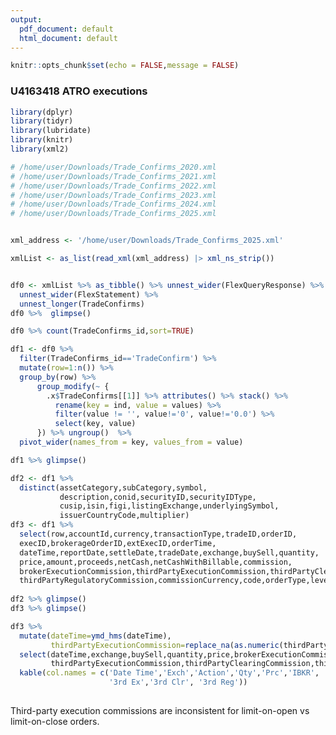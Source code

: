 ```yaml
---
output:
  pdf_document: default
  html_document: default
---
```


```r
knitr::opts_chunk$set(echo = FALSE,message = FALSE)
```
### U4163418 ATRO executions
```r
library(dplyr)
library(tidyr)
library(lubridate)
library(knitr)
library(xml2)

# /home/user/Downloads/Trade_Confirms_2020.xml
# /home/user/Downloads/Trade_Confirms_2021.xml
# /home/user/Downloads/Trade_Confirms_2022.xml
# /home/user/Downloads/Trade_Confirms_2023.xml
# /home/user/Downloads/Trade_Confirms_2024.xml
# /home/user/Downloads/Trade_Confirms_2025.xml


xml_address <- '/home/user/Downloads/Trade_Confirms_2025.xml'

xmlList <- as_list(read_xml(xml_address) |> xml_ns_strip())


df0 <- xmlList %>% as_tibble() %>% unnest_wider(FlexQueryResponse) %>%
  unnest_wider(FlexStatement) %>%
  unnest_longer(TradeConfirms)
df0 %>%  glimpse()

df0 %>% count(TradeConfirms_id,sort=TRUE)
```
```r
df1 <- df0 %>% 
  filter(TradeConfirms_id=='TradeConfirm') %>%
  mutate(row=1:n()) %>%
  group_by(row) %>%
      group_modify(~ {
        .x$TradeConfirms[[1]] %>% attributes() %>% stack() %>%
          rename(key = ind, value = values) %>%
          filter(value != '', value!='0', value!='0.0') %>%
          select(key, value)
      }) %>% ungroup()  %>%
  pivot_wider(names_from = key, values_from = value) 

df1 %>% glimpse()
```
```r
df2 <- df1 %>% 
  distinct(assetCategory,subCategory,symbol,
           description,conid,securityID,securityIDType,
           cusip,isin,figi,listingExchange,underlyingSymbol,
           issuerCountryCode,multiplier)
df3 <- df1 %>%
  select(row,accountId,currency,transactionType,tradeID,orderID,
  execID,brokerageOrderID,extExecID,orderTime,
  dateTime,reportDate,settleDate,tradeDate,exchange,buySell,quantity,
  price,amount,proceeds,netCash,netCashWithBillable,commission,
  brokerExecutionCommission,thirdPartyExecutionCommission,thirdPartyClearingCommission,
  thirdPartyRegulatoryCommission,commissionCurrency,code,orderType,levelOfDetail,isAPIOrder)
  
df2 %>% glimpse()
df3 %>% glimpse()
```
```r
df3 %>%
  mutate(dateTime=ymd_hms(dateTime),
         thirdPartyExecutionCommission=replace_na(as.numeric(thirdPartyExecutionCommission),0)) %>%
  select(dateTime,exchange,buySell,quantity,price,brokerExecutionCommission,
         thirdPartyExecutionCommission,thirdPartyClearingCommission,thirdPartyRegulatoryCommission) %>%
  kable(col.names = c('Date Time','Exch','Action','Qty','Prc','IBKR',
                      '3rd Ex','3rd Clr', '3rd Reg')) 
  
```

Third-party execution commissions are inconsistent for limit-on-open vs limit-on-close orders.
